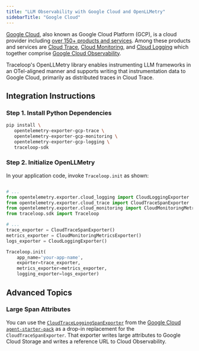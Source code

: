 ```yaml
---
title: "LLM Observability with Google Cloud and OpenLLMetry"
sidebarTitle: "Google Cloud"
---
```


[Google Cloud](https://cloud.google.com/?hl=en), also known as Google Cloud Platform (GCP), is a cloud
provider including [over 150+ products and services](https://cloud.google.com/products?hl=en). Among
these products and services are [Cloud Trace](https://cloud.google.com/trace/docs),
[Cloud Monitoring](https://cloud.google.com/monitoring/docs), and [Cloud Logging](https://cloud.google.com/logging/docs)
which together comprise [Google Cloud Observability](https://cloud.google.com/stackdriver/docs).

Traceloop's OpenLLMetry library enables instrumenting LLM frameworks in an OTel-aligned manner and
supports writing that instrumentation data to Google Cloud, primarily as distributed traces in Cloud Trace.

## Integration Instructions

### Step 1. Install Python Dependencies

```bash
pip install \
   opentelemetry-exporter-gcp-trace \
   opentelemetry-exporter-gcp-monitoring \
   opentelemetry-exporter-gcp-logging \
   traceloop-sdk
```

### Step 2. Initialize OpenLLMetry

In your application code, invoke `Traceloop.init` as shown:

```python

# ...
from opentelemetry.exporter.cloud_logging import CloudLoggingExporter
from opentelemetry.exporter.cloud_trace import CloudTraceSpanExporter
from opentelemetry.exporter.cloud_monitoring import CloudMonitoringMetricsExporter
from traceloop.sdk import Traceloop

# ...
trace_exporter = CloudTraceSpanExporter()
metrics_exporter = CloudMonitoringMetricsExporter()
logs_exporter = CloudLoggingExporter()

Traceloop.init(
    app_name='your-app-name',
    exporter=trace_exporter,
    metrics_exporter=metrics_exporter,
    logging_exporter=logs_exporter)
```

## Advanced Topics

### Large Span Attributes

You can use the [`CloudTraceLoggingSpanExporter`](https://github.com/GoogleCloudPlatform/agent-starter-pack/blob/3dfb0c444aa70a3b0c62313c4cba14f9bc9d1723/src/base_template/app/utils/tracing.py) 
from the [Google Cloud `agent-starter-pack`](https://github.com/GoogleCloudPlatform/agent-starter-pack) as a drop-in replacement for the
`CloudTraceSpanExporter`. That exporter writes large attributes to Google Cloud Storage and writes a reference URL to Cloud Observability.